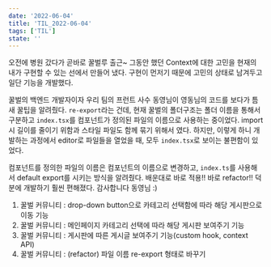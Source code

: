 ```yaml
---
date: '2022-06-04'
title: 'TIL_2022-06-04'
tags: ['TIL']
state: ''
---
```


오전에 병원 갔다가 곧바로 꿀벌루 출근~
그동안 했던 Context에 대한 고민을 현재의 내가 구현할 수 있는 선에서 만들어 냈다.
구현이 먼저기 때문에 고민의 상태로 남겨두고 일단 기능을 개발했다.

꿀벌의 백엔드 개발자이자 우리 팀의 프런트 사수 동영님이 영동님의 코드를 보다가 틈새 꿀팁을 알려줬다.
`re-export`라는 건데, 현재 꿀벌의 폴더구조는 폴더 이름을 통해서 구분하고 `index.tsx`를 컴포넌트가 정의된 파일의 이름으로 사용하는 중이었다.
import시 길이를 줄이기 위함과 스타일 파일도 함께 묶기 위해서 였다.
하지만, 이렇게 하니 개발하는 과정에서 editor로 파일들을 열었을 때, 모두 `index.tsx`로 보이는 불편함이 있었다.

컴포넌트를 정의한 파일의 이름은 컴포넌트의 이름으로 변경하고, `index.ts`를 사용해서 default export를 시키는 방식을 알려줬다. 
배운대로 바로 적용!! 바로 refactor!! 덕분에 개발하기 훨씬 편해졌다. 감사합니다 동영님 :)

1. 꿀벌 커뮤니티 : drop-down button으로 카테고리 선택함에 따라 해당 게시판으로 이동 기능
2. 꿀벌 커뮤니티 : 메인페이지 카테고리 선택에 따라 해당 게시판 보여주기 기능
3. 꿀벌 커뮤니티 : 게시판에 따른 게시글 보여주기 기능(custom hook, context API)
4. 꿀벌 커뮤니티 : (refactor) 파일 이름 re-export 형태로 바꾸기